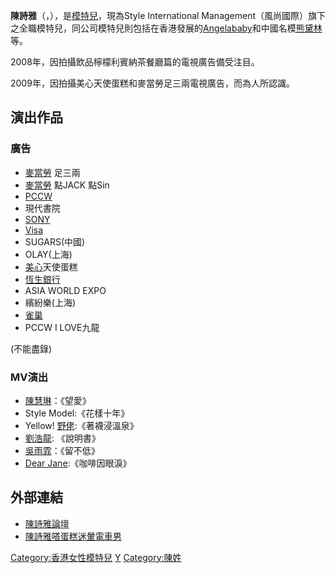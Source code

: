{{BLP unsourced |time=2008-07-29T06:36:33+00:00 }}
{{Infobox Model
| name          = 陳詩雅
| English_name  = Sarah Chan
| image         =
| imagesize     = 250px 
| caption       = 
| birthname     = 
| birthplace    = {{birth date and age|1987|7|13}}
| location      = {{HKG-1959}}
| deathdate     = 
| deathplace    = 
| height        = {{Height|m=1.72}}
| weight        = {{Weight|kg=45.5}}
| haircolor     = 黑色
| eyecolor      = 深棕色
| measurements  = 32"24"34
| 教育程度      =  
| partner       = 
| dress size    = 
| shoesize      = 38
| agency        = Style International Management
| alias(es)     = 
| homepage      = http://Sarah-Chan.com
}}
'''陳詩雅'''（{{lang|en|'''Sarah Chan'''}}，{{bd|1987年|7月13日}}），是[[模特兒|模特兒]]，現為Style International Management（風尚國際）旗下之全職模特兒，同公司模特兒則包括在香港發展的[[Angelababy|Angelababy]]和中國名模[[熊黛林|熊黛林]]等。

2008年，因拍攝飲品檸檬利賓納茶餐廳篇的電視廣告備受注目。

2009年，因拍攝美心天使蛋糕和麥當勞足三兩電視廣告，而為人所認識。

== 演出作品 ==
=== 廣告 ===
* [[麥當勞|麥當勞]] 足三兩
* [[麥當勞|麥當勞]] 點JACK 點Sin
* [[PCCW|PCCW]]
* 現代書院
* [[SONY|SONY]]
* [[Visa|Visa]]
* SUGARS(中國)
* OLAY(上海)
* [[美心|美心]]天使蛋糕
* [[恆生銀行|恆生銀行]]
* ASIA WORLD EXPO
* 繽紛樂(上海)
* [[雀巢|雀巢]]
* PCCW I LOVE九龍

(不能盡錄)

=== MV演出 ===
* [[陳慧琳|陳慧琳]]：《望愛》
* Style Model:《花樣十年》
* Yellow! [[野佬|野佬]]:《著襪浸溫泉》
* [[劉浩龍|劉浩龍]]: 《說明書》
* [[吳雨霏|吳雨霏]]：《留不低》
* [[Dear_Jane|Dear Jane]]:《咖啡因眼淚》

== 外部連結 ==
* [https://web.archive.org/web/20190522102359/http://sarah-chan.com/ 陳詩雅論壇]
* [http://the-sun.on.cc/cnt/entertainment/20091204/00470_069.html 陳詩雅嗒蛋糕迷暈電車男] {{Wayback|url=http://the-sun.on.cc/cnt/entertainment/20091204/00470_069.html |date=20160305130247 }}

[[Category:香港女性模特兒|Category:香港女性模特兒]]
[[Category:廣東人|Y]]
[[Category:陳姓|Category:陳姓]]